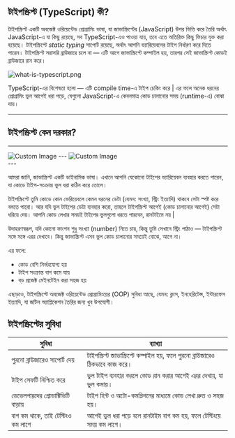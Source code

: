 

## টাইপস্ক্রিপ্ট (TypeScript) কী?



টাইপস্ক্রিপ্ট একটি অবজেক্ট ওরিয়েন্টেড প্রোগ্রামিং ভাষা, যা জাভাস্ক্রিপ্টের (JavaScript) উপর ভিত্তি করে তৈরি অর্থাৎ JavaScript-এ যা কিছু রয়েছে, সব TypeScript-এও পাওয়া যায়, তবে এতে অতিরিক্ত কিছু ফিচার যুক্ত করা হয়েছে। টাইপস্ক্রিপ্টে _static typing_ সাপোর্ট রয়েছে, অর্থাৎ আপনি ভ্যারিয়েবলের টাইপ নির্ধারণ করে দিতে পারেন। টাইপস্ক্রিপ্ট সরাসরি ব্রাউজারে চলে না — এটি আগে জাভাস্ক্রিপ্টে কম্পাইল হয়, তারপর সেই জাভাস্ক্রিপ্ট কোডই ব্রাউজারে রান করে।

![what-is-typescript.png](./what-is-typescript.png)

<Callout  type="warning" emoji='💡'>TypeScript-এর বিশেষতা হলো — এটি compile time-এ টাইপ চেকিং করে | এর ফলে অনেক ধরনের প্রোগ্রামিং ভুল আগেই ধরা পড়ে, যেগুলো JavaScript-এ কেবলমাত্র কোড চালানোর সময় (runtime-এ) বোঝা যায়।</Callout>

---
## টাইপস্ক্রিপ্ট কেন দরকার?

---

<div className=' flex flex-col lg:flex-row justify-between gap-5 lg:gap-0  lg:h-96'>
<Image src={img1} alt="Custom Image"height={100000} className='  w-full lg:w-[49%]' />
---
<Image src={img2} alt="Custom Image" height={10000} className='  w-full lg:w-[49%]' />
</div>
---

আমরা জানি, জাভাস্ক্রিপ্ট একটি ডাইনামিক ভাষা। এখানে আপনি যেকোনো টাইপের ভ্যারিয়েবল ব্যবহার করতে পারেন, যা কোডে টাইপ-সংক্রান্ত ভুল ধরা কঠিন করে তোলে।

টাইপস্ক্রিপ্টে তুমি কোডে কোন ভেরিয়েবলে কেমন ধরনের ডেটা (যেমন: সংখ্যা, স্ট্রিং ইত্যাদি) থাকবে সেটা স্পষ্ট করে বলতে পারো। আর যদি ভুল টাইপের ডেটা ব্যবহার করো, তাহলে টাইপস্ক্রিপ্ট আগেই (কোড চালানোর আগেই) সেটা ধরিয়ে দেয়। আপনি কোড লেখার সময়ই টাইপের ভুলগুলো ধরতে পারবেন, রানটাইমে নয় |

উদাহরণস্বরূপ, যদি কোনো ফাংশন শুধু সংখ্যা (number) নিতে চায়, কিন্তু তুমি সেখানে স্ট্রিং পাঠাও — টাইপস্ক্রিপ্ট সঙ্গে সঙ্গে এরর দেখাবে। কিন্তু জাভাস্ক্রিপ্ট এসব ভুল কোড চালানোর সময়েই বোঝে, আগে না।

এর ফলে:

- কোড বেশি নির্ভরযোগ্য হয়
- টাইপ সংক্রান্ত বাগ কমে যায়
- বড় প্রজেক্ট মেইনটেইন করা সহজ হয়

এছাড়াও, টাইপস্ক্রিপ্টে অবজেক্ট ওরিয়েন্টেড প্রোগ্রামিংয়ের (OOP) সুবিধা আছে, যেমন: ক্লাস, ইনহেরিটেন্স, ইন্টারফেস ইত্যাদি, যা জটিল অ্যাপ্লিকেশন তৈরির জন্য খুব উপযোগী।

## টাইপস্ক্রিপ্টের সুবিধা

| সুবিধা                            | ব্যাখ্যা                                                                       |
| --------------------------------- | ------------------------------------------------------------------------------ |
| পুরনো ব্রাউজারেও সাপোর্ট দেয়      | টাইপস্ক্রিপ্ট জাভাস্ক্রিপ্টে কম্পাইল হয়, ফলে পুরনো ব্রাউজারেও ঠিকভাবে কাজ করে। |
| টাইপ সেফটি নিশ্চিত করে            | ভুল টাইপ ব্যবহার করলে কোড রান করার আগেই এরর দেখায়, যা ভুল কমায়।                |
| ডেভেলপারদের প্রোডাক্টিভিটি বাড়ায়  | টাইপ হিন্ট ও অটো-কমপ্লিশনের মাধ্যমে কোড লেখা দ্রুত ও সহজ হয়।                   |
| বাগ কম থাকে, তাই টেস্টিংও কম লাগে | আগেই ভুল ধরা পড়ে বলে রানটাইম বাগ কম হয়, ফলে টেস্টিংয়ে সময় কম লাগে।             |
